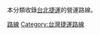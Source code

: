 {{Catnav|頁面分類|地理|地下空間|城市轨道交通|台灣捷運|台北捷運|鐵路|}}
[[Category:台北捷運|路線]]
[[Category:台灣捷運路線|Category:台灣捷運路線]]

本分類收錄[[台北捷運|台北捷運]]的營運路線。